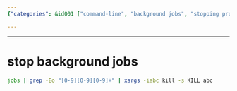 ```yaml
---
{"categories": &id001 ["command-line", "background jobs", "stopping processes", "listing job numbers", "killing processes", "kill command", "unix"], "category": "Process Management", "date": "2023-12-22 23:52:59", "description": "The article discusses a command-line approach to stopping background jobs by listing the running job numbers and utilizing the 'kill' command to terminate the associated processes.", "tags": *id001, "title": "stop background jobs"}

---
```


------

# stop background jobs

```bash
jobs | grep -Eo "[0-9][0-9][0-9]+" | xargs -iabc kill -s KILL abc
```



